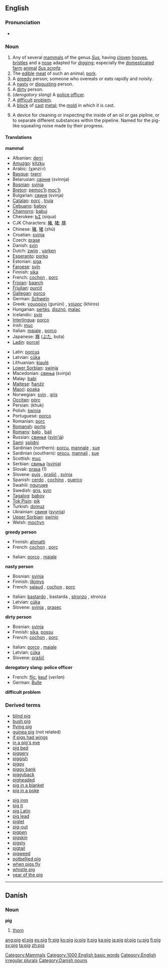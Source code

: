 ==English==
===Pronunciation===
*{{IPA|/pɪg/}}

===Noun===
{{wikipedia}}
{{en-noun2|'''pig'''|'''[[pigs]] '''or''' [[swine]]'''}}
#Any of several [[mammal]]s of the genus ''[[Sus]]'', having [[cloven]] [[hooves]], [[bristle]]s and a [[nose]] adapted for [[digging]]; especially the [[domesticated]] [[farm]] [[animal]] ''[[Sus scrofa]]''.
#The [[edible]] [[meat]] of such an animal; [[pork]].
#A [[greedy]] person; someone who overeats or eats rapidly and noisily.
#A [[nasty]] or [[disgusting]] person.
#A [[dirty]] person.
#(''derogatory slang'') A [[police officer]].
#A [[difficult]] [[problem]].
#A [[block]] of [[cast]] [[metal]]; the [[mold]] in which it is cast.
#{{engineering}} A device for cleaning or inspecting the inside of an oil or gas pipline, or to separate different substances within the pipeline. Named for the pig-like squealing noise made by their progress.

====Translations====
'''mammal'''
{{top}}
*Albanian: [[derri]]
*[[Amuzgo]]: [[kítzku]]
*Arabic: {{ARchar|[[خنزير]]}} (χanzí:r) {{m}}
*[[Basque]]: [[txerri]]
*Belarusian: [[свіння]] (svinnja) {{f}}
*[[Bosnian]]: [[svinja]] {{f}}
*[[Breton]]: [[pemoc’h]] {{m}} [[moc'h]] {{p}}
*Bulgarian: [[свиня]] (svinja) {{f}}
*[[Catalan]]: [[porc]] {{m}}, [[truja]] {{f}}
*[[Cebuano]]: [[baboy]]
*[[Chamorro]]: [[babui]]
*Cherokee: [[ᏏᏆ]] (siqua)
*CJK Characters: [[豬]], [[猪]]; [[豚]]
*Chinese: [[豬]], [[猪]] (zhū)
*Croatian: [[svinja]]
*Czech: [[prase]]
*Danish: [[svin]] {{n}}
*Dutch: [[zwijn]] {{n}}, [[varken]] {{n}}
*[[Esperanto]]: [[porko]]
*Estonian: [[siga#Estonian|siga]]
*[[Faroese]]: [[svín]]
*Finnish: [[sika#Finnish|sika]]
*French: [[cochon]] {{m}}, [[porc#French|porc]] {{m}}
*[[Frisian]]: [[baarch]]
*[[Friulian]]: [[purcit]]
*[[Gallegan]]: [[porco#Gallegan|porco]]
*German: [[Schwein]] {{m}}
*Greek: [[γουρούνι]] (gurúni) {{n}}, [[χοίρος]] (khíros) {{m}}
*Hungarian: [[sertés]], [[disznó]], [[malac]]
*Icelandic: [[svín]]
*[[Interlingua]]: [[porco#Interlingua|porco]]
*Irish: [[muc]]
*Italian: [[maiale]] {{m}}, [[porco#Italian|porco]] {{m}}
*Japanese: [[豚]] ([[ぶた]], buta)
*[[Ladin]]: [[porcel]]
{{mid}}
*Latin: [[porcus]] <!--do not put the scientific name here-->
*Latvian: [[cūka]] {{f}}
*Lithuanian: [[kiaulė]]
*[[Lower Sorbian]]: [[swinja]]
*Macedonian: [[свиња]] (svinja) {{f}}
*Malay: [[babi]]
*[[Maltese]]: [[ħanżir]]
*[[Maori]]: [[poaka]]
*Norwegian: [[svin]] {{n}}, [[gris]] {{m}}
*[[Occitan]]: [[pòrc]]
*Persian: {{FAchar|[[خوک]]}} (khuk)
*Polish: [[świnia]] {{f}}
*Portuguese: [[porco#Portuguese|porco]] {{m}}
*Romanian: [[porc#Romanian|porc]]
*[[Romansh]]: [[portg]]
*[[Romany]]: [[balo]] {{m}}, [[bali]] {{f}}
*Russian: [[свинья]] ([[svin’já]]) {{f}}
*[[Sami]]: [[spiidni]]
*Sardinian (northern): [[porcu]], [[mannale]] {{m}}, [[sue]] {{f}}
*Sardinian (southern): [[procu]], [[mannali]] {{m}}, [[sue]] {{f}}
*Scottish: [[muc]]
*Serbian: [[свиња]] ([[svinja]])
*Slovak: [[prasa]] {{n}} (1)
*Slovene: [[pujs]] {{m}}, [[prašič]] {{m}}, [[svinja]] {{f}}
*Spanish: [[cerdo]] {{m}}, [[cochino]] {{m}}, [[puerco]] {{m}}
*Swahili: [[nguruwe]]
*Swedish: [[gris]], [[svin]]
*[[Tagalog]]: [[baboy]]
*[[Tok Pisin]]: [[pik]]
*Turkish: [[domuz]]
*Ukrainian: [[свиня]] ([[svynja]]) {{f}}
*[[Upper Sorbian]]: [[swinjo]]
*Welsh: [[mochyn]]
{{bottom}}

'''greedy person'''
{{top}}
*Finnish: [[ahmatti]]
*French: [[cochon]] {{m}}, [[porc#French|porc]] {{m}}
{{mid}}
*Italian: [[porco]] {{m}}, [[maiale]] {{m}}
{{bottom}}

'''nasty person'''
{{top}}
*Bosnian: [[svinja]] {{f}}
*Finnish: [[ilkimys]]
*French: [[salaud]] {{m}}, [[cochon]] {{m}}, [[porc#French|porc]] {{m}}
{{mid}}
*Italian: [[bastardo]] {{m}}, bastarda {{f}}, [[stronzo]] {{m}}, stronza {{f}}
*Latvian: [[cūka]] {{f}}
*Slovene: [[svinja]] {{f}}, [[prasec]] {{m}}
{{bottom}}

'''dirty person'''
{{top}}
*Bosnian: [[svinja]] {{f}}
*Finnish: [[sika#Finnish|sika]], [[possu]]
*French: [[cochon]] {{m}}, [[porc#French|porc]] {{m}}
{{mid}}
*Italian: [[porco]] {{m}}, [[maiale]] {{m}}
*Latvian: [[cūka]] {{f}}
*Slovene: [[prašič]] {{m}}
{{bottom}}

'''derogatory slang: police officer'''
{{top}}
*French: [[flic]], [[keuf]] (''verlan'')
*German: [[Bulle]] {{m}}
{{mid}}
{{bottom}}

'''difficult problem'''
{{top}}
{{mid}}
{{bottom}}

===Derived terms===
{{top}}
*[[blind pig]]
*[[bush pig]]
*[[flying pig]]
*[[guinea pig]] (not related)<!--not a related species-->
*[[if pigs had wings]]
*[[in a pig's eye]]
*[[pig bed]]
*[[piggery]]
*[[piggish]]
*[[piggy]]
*[[piggy bank]]
*[[piggyback]]
*[[pigheaded]]
*[[pig in a blanket]]
*[[pig in a poke]]
{{mid}}
*[[pig iron]]
*[[pig it]]
*[[pig Latin]]
*[[pig lead]]
*[[piglet]]
*[[pig-out]]
*[[pigpen]]
*[[pigskin]]
*[[pigsty]]
*[[pigtail]]
*[[pigweed]]
*[[potbellied pig]]
*[[when pigs fly]]
*[[whistle pig]]
*[[year of the pig]]
{{bottom}}


----
==Danish==
===Noun===
'''pig'''
#[[thorn]]

[[Category:Mammals]]
[[Category:1000 English basic words]]
[[Category:English irregular plurals]]
[[Category:Danish nouns]]

[[ang:pig]]
[[el:pig]]
[[es:pig]]
[[fr:pig]]
[[ko:pig]]
[[io:pig]]
[[it:pig]]
[[ka:pig]]
[[ja:pig]]
[[pl:pig]]
[[ru:pig]]
[[fi:pig]]
[[sv:pig]]
[[ta:pig]]
[[zh:pig]]